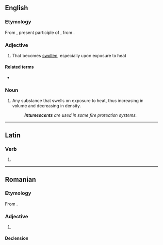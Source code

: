 ==English==

===Etymology===
{{root|en|ine-pro|*tewh₂-}}
From {{der|en|la|intumēscēns}}, present participle of {{m|la|intumescō||rise, swell}}, from {{m|la|tumescō||become inflated}}.

===Adjective===
{{en-adj}}

# That becomes [[swollen]], especially upon exposure to heat

====Related terms====
* {{l|en|intumescence}}

===Noun===
{{en-noun}}

# Any substance that swells on exposure to heat, thus increasing in volume and decreasing in density.
#: '''''Intumescents''' are used in some fire protection systems.''

----

==Latin==

===Verb===
{{la-verb-form|intumēscent}}

# {{inflection of|la|intumēscō||3|p|futr|actv|indc}}

----

==Romanian==

===Etymology===
From {{bor|ro|fr|intumescent}}.

===Adjective===
{{ro-adj}}

# {{l|en|intumescent}}

====Declension====
{{ro-decl-adj}}